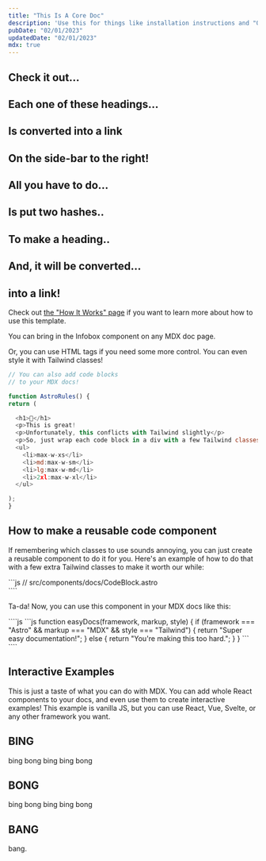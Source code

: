 ```yaml
---
title: "This Is A Core Doc"
description: 'Use this for things like installation instructions and "Our Philosophy" pages.'
pubDate: "02/01/2023"
updatedDate: "02/01/2023"
mdx: true
---
```



## **Check it out...**

## **Each one of these headings...**

## **Is converted into a link**

## **On the side-bar to the right!**

## **All you have to do...**

## **Is put two hashes..**

## **To make a heading..**

## **And, it will be converted...**

## **into a link!**

Check out [the "How It Works" page](/docs/how-it-works) if you want to learn more about how to use this template.

<Infobox hint={true}>
  You can bring in the Infobox component on any MDX doc page.
</Infobox>

<div class="m-2 p-2 bg-pink-800 rounded-lg">
  <p class="text-pink-200">
    Or, you can use HTML tags if you need some more control. You can even style
    it with Tailwind classes!
  </p>
</div>

<div class="max-w-xs md:max-w-sm lg:max-w-md 2xl:max-w-2xl">
  
```js
// You can also add code blocks
// to your MDX docs!

function AstroRules() {
return (

  <h1>🚀</h1>
  <p>This is great! 
  <p>Unfortunately, this conflicts with Tailwind slightly</p>
  <p>So, just wrap each code block in a div with a few Tailwind classes:</p>
  <ul>
    <li>max-w-xs</li>
    <li>md:max-w-sm</li>
    <li>lg:max-w-md</li>
    <li>2xl:max-w-xl</li>
  </ul>

);
}

````

</div>

## **How to make a reusable code component**

If remembering which classes to use sounds annoying, you can just create a reusable component to do it for you. Here's an example of how to do that with a few extra Tailwind classes to make it worth our while:

<div class="max-w-xs md:max-w- lg:max-w-md 2xl:max-w-2xl">
```js
// src/components/docs/CodeBlock.astro

<div class="max-w-xs md:max-w-sm lg:max-w-md 2xl:max-w-2xl border-2 border-primary-NOTSODARK
rounded-2xl shadow-lg shadow-primary-DARK overflow-hidden"
>
  <slot />
</div>
````

</div>

Ta-da! Now, you can use this component in your MDX docs like this:

<CodeBlock>
````js
<CodeBlock>
```js
function easyDocs(framework, markup, style) {
  if (framework === "Astro" && markup === "MDX" && style === "Tailwind") {
    return "Super easy documentation!";
  } else {
    return "You're making this too hard.";
  }
}
```
</CodeBlock>
````
</CodeBlock>

## **Interactive Examples**

This is just a taste of what you can do with MDX. You can add whole React components to your docs, and even use them to create interactive examples! This example is vanilla JS, but you can use React, Vue, Svelte, or any other framework you want.

<Example />

## **BING**

bing bong bing bing bong

## **BONG**

bing bong bing bing bong

## **BANG**

bang.
